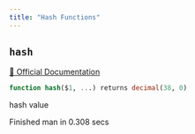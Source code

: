 ```yaml
---
title: "Hash Functions"
---
```



## `hash`
[🔗 Official Documentation](#)

```sql
function hash($1, ...) returns decimal(38, 0)
```
hash value

   Finished man in 0.308 secs

